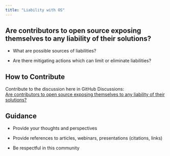 ```yaml
---
title: "Liability with OS"
---
```


## Are contributors to open source exposing themselves to any liability of their solutions?

-   What are possible sources of liabilities?

-   Are there mitigating actions which can limit or eliminate liabilities?

## How to Contribute

Contribute to the discussion here in GitHub Discussions:\
[Are contributors to open source exposing themselves to any liability of their solutions?](https://github.com/phuse-org/OSTCDA/discussions/14){target="_blank"}

## Guidance

-   Provide your thoughts and perspectives

-   Provide references to articles, webinars, presentations (citations, links)

-   Be respectful in this community
